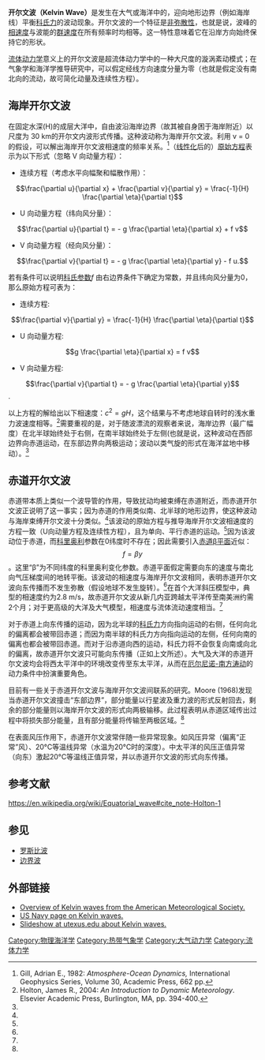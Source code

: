'''开尔文波（Kelvin Wave）'''是发生在大气或海洋中的，迎向地形边界（例如海岸线）平衡[[科氏力|科氏力]]的波动现象。开尔文波的一个特征是[[弥散_(水波)|非弥散性]]，也就是说，波峰的[[相速度|相速度]]与波能的[[群速度|群速度]]在所有频率时均相等。这一特性意味着它在沿岸方向始终保持它的形状。

[[流体动力学|流体动力学]]意义上的开尔文波是超流体动力学中的一种大尺度的漩涡紊动模式；在气象学和海洋学推导研究中，可以假定经线方向速度分量为零（也就是假定没有南北向的流动，故可简化动量及连续性方程）。

==海岸开尔文波==

在固定水深(H)的成层大洋中，自由波沿海岸边界（故其被自身困于海岸附近）以尺度为 30 km的开尔文内波形式传播。这种波动称为海岸开尔文波。利用 v = 0 的假设，可以解出海岸开尔文波相速度的频率关系。<ref name="Gill">Gill, Adrian E., 1982: ''Atmosphere-Ocean Dynamics,'' International Geophysics Series, Volume 30, Academic Press, 662 pp.</ref>（[[线性化|线性化]]后的）[[原始方程|原始方程]]表示为以下形式（忽略 V 向动量方程）：


* 连续方程（考虑水平向幅聚和幅散作用）：

::<math>\frac{\partial u}{\partial x} + \frac{\partial v}{\partial y} = \frac{-1}{H} \frac{\partial \eta}{\partial t}</math>

* U 向动量方程（纬向风分量）：

::<math>\frac{\partial u}{\partial t} = - g \frac{\partial \eta}{\partial x} + f v</math>

* V 向动量方程（经向风分量）：

::<math>\frac{\partial v}{\partial t} = - g \frac{\partial \eta}{\partial y} - f u.</math>


若有条件可以说明[[科氏参数|科氏参数]]''f''  由右边界条件下确定为常数，并且纬向风分量为0，那么原始方程可表为：

*连续方程:

::<math>\frac{\partial v}{\partial y} = \frac{-1}{H} \frac{\partial \eta}{\partial t}</math>

* U 向动量方程:

::<math>g \frac{\partial \eta}{\partial x} = f v</math>

*  V 向动量方程:

::<math>\frac{\partial v}{\partial t} = - g \frac{\partial \eta}{\partial y}</math>.

以上方程的解给出以下相速度：<math> c^2 = gH</math>，这个结果与不考虑地球自转时的浅水重力波速度相等。<ref name="Holton">Holton, James R., 2004: ''An Introduction to Dynamic Meteorology''.  Elsevier Academic Press, Burlington, MA, pp. 394-400.</ref>需要重视的是，对于随波漂流的观察者来说，海岸边界（最广幅度）在北半球始终处于右侧，在南半球始终处于左侧(也就是说，这种波动在西部边界向赤道运动，在东部边界向两极运动；波动以类气旋的形式在海洋盆地中移动）。<ref name="Gill" />

==赤道开尔文波==
赤道带本质上类似一个波导管的作用，导致扰动均被束缚在赤道附近，而赤道开尔文波正说明了这一事实；因为赤道的作用类似南、北半球的地形边界，使这种波动与海岸束缚开尔文波十分类似。<ref name="Gill" />该波动的原始方程与推导海岸开尔文波相速度的方程一致（U向动量方程及连续性方程），且为单向、平行赤道的运动。<ref name="Gill" />因为该波动位于赤道，而[[科里奥利|科里奥利]]参数在0纬度时不存在；因此需要引入[[赤道β平面|赤道β平面]]近似：::<math>f = \beta y</math>。这里“β”为不同纬度的科里奥利变化参数。赤道平面假定需要向东的速度与南北向气压梯度间的地转平衡。该波动的相速度与海岸开尔文波相同，表明赤道开尔文波向东传播而不发生弥散（假设地球不发生旋转）。<ref name="Gill" />在首个大洋斜压模型中，典型的相速度约为2.8 m/s，故赤道开尔文波从新几内亚跨越太平洋传至南美洲约需2个月；对于更高级的大洋及大气模型，相速度与流体流动速度相当。<ref name="Gill" />

对于赤道上向东传播的运动，因为北半球的[[科氏力|科氏力]]方向指向运动的右侧，任何向北的偏离都会被带回赤道；而因为南半球的科氏力方向指向运动的左侧，任何向南的偏离也都会被带回赤道。而对于沿赤道向西的运动，科氏力将不会恢复向南或向北的偏离，故赤道开尔文波只可能向东传播（正如上文所述）。大气及大洋的赤道开尔文波均会将西太平洋中的环境改变传至东太平洋，从而在[[厄尔尼诺现象|厄尔尼诺-南方涛动]]的动力条件中扮演重要角色。

目前有一些关于赤道开尔文波与海岸开尔文波间联系的研究。Moore (1968)发现当赤道开尔文波撞击“东部边界”，部分能量以行星波及重力波的形式反射回去，剩余的部分能量则以海岸开尔文波的形式向两极输移。此过程表明从赤道区域传出过程中将损失部分能量，且有部分能量将传输至两极区域。<ref name="Gill" />

在表面风压作用下，赤道开尔文波常伴随一些异常现象。如风压异常（偏离“正常”风）、20°C等温线异常（水温为20°C时的深度）。中太平洋的风压正值异常（向东）激起20°C等温线正值异常，并以赤道开尔文波的形式向东传播。

==参考文献==
{{reflist}}
https://en.wikipedia.org/wiki/Equatorial_wave#cite_note-Holton-1 {{Wayback|url=https://en.wikipedia.org/wiki/Equatorial_wave#cite_note-Holton-1 |date=20220223103037 }}

==参见==

* [[罗斯比波|罗斯比波]]
* [[边界波|边界波]]

==外部链接==
*[http://amsglossary.allenpress.com/glossary/search?id=kelvin-wave1 Overview of Kelvin waves from the American Meteorological Society.] {{Wayback|url=http://amsglossary.allenpress.com/glossary/search?id=kelvin-wave1 |date=20051026163700 }}
*[https://web.archive.org/web/20050906225802/http://www.oc.nps.navy.mil/webmodules/ENSO/kelvin.html US Navy page on Kelvin waves.]
*[http://www.tsgc.utexas.edu/topex/activities/elnino/sld010.html Slideshow at utexus.edu about Kelvin waves.] {{Wayback|url=http://www.tsgc.utexas.edu/topex/activities/elnino/sld010.html |date=20201124125225 }}

[[Category:物理海洋学|Category:物理海洋学]]
[[Category:热带气象学|Category:热带气象学]]
[[Category:大气动力学|Category:大气动力学]]
[[Category:流体力学|Category:流体力学]]